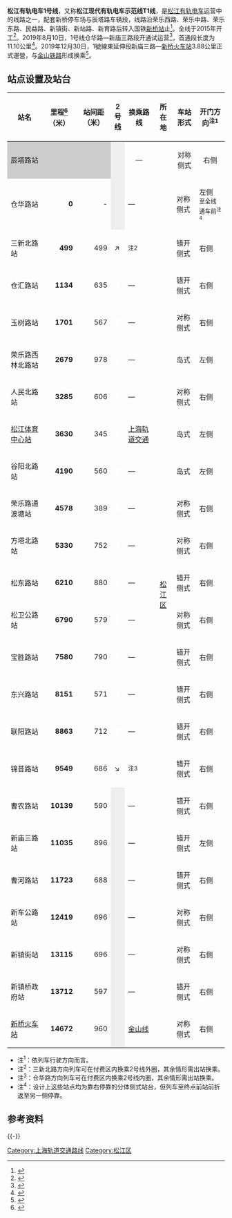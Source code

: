 {{NoteTA
|G1=Transport
|G2=Unit
}}
{{Infobox rail system-route
|image=A Songjiang T1 tram at Jinxi Road, 12 Aug 2019.jpg
|caption=1号线列车正在进入锦昔路
|locale={{CHN}}[[上海市|上海市]][[松江区|松江区]]
|rail_name=松江有轨电车 1号线
|banner_color=#{{rcr|松江有轨电车|1}}
|service_type=[[有轨电车|有轨电车]]
|system_length=15.071公里
|stations=23
|fleet_size=5节编组
|max_speed=70km/h
|track_gauge=[[标准铁轨|1435mm]]
|engine=[[接触网供电|接触网供电]]
|depot=[[上海地铁车辆基地|辰塔路车辆段]]、[[上海地铁车辆基地|新桥停车场]]
|operator=
* 上海松江有轨电车投资运营有限公司
* 上海申凯公共交通运营管理有限公司
|map={{松江有轨电车1号线RDT}}
}}

'''松江有轨电车1号线'''，又称'''松江现代有轨电车示范线T1线'''，是[[松江有轨电车|松江有轨电车]]运营中的线路之一，配套新桥停车场与辰塔路车辆段，线路沿荣乐西路、荣乐中路、荣乐东路、民益路、新镇街、新站路、新育路后转入国铁[[新桥站_(上海市)|新桥站]]止<ref>{{cite news |title=松江区现代有轨电车示范线工程环境影响评价报批前公示 |publisher=上海环境热线 |date=2014-08-15 |url=http://www.envir.gov.cn/docs/2014/20140815547.htm |deadurl=yes |archiveurl=https://web.archive.org/web/20160305040404/http://www.envir.gov.cn/docs/2014/20140815547.htm |archivedate=2016-03-05 |accessdate=2014-08-16 }}</ref>。全线于2015年开工<ref>{{Cite web|url=http://m.xinmin.cn/mobile/news/content/30671739/868581ae0094aad55f7904994cbede6a?&XMWBApp_UdeviceId=null|title=沪松江有轨电车实训段今通电试车 2018年试运营 - 手机新民网|accessdate=2017-10-21|work=m.xinmin.cn|archive-url=https://web.archive.org/web/20171021164824/http://m.xinmin.cn/mobile/news/content/30671739/868581ae0094aad55f7904994cbede6a?&XMWBApp_UdeviceId=null|archive-date=2017-10-21|dead-url=yes}}</ref>。2019年8月10日，1号线仓华路—新庙三路段开通试运营<ref>{{cite news |author1=李成东 |author2=夏婷 |title=松江有轨电车二期线路今起运营，10级风以下不受影响，平均候车时间10分钟 |url=https://www.jfdaily.com/news/detail?id=168872 |accessdate=2019-08-13 |work=上观新闻 |publisher=解放日报社 |date=2019-08-10 |archive-date=2020-10-26 |archive-url=https://web.archive.org/web/20201026190927/https://www.jfdaily.com/news/detail?id=168872 |dead-url=no }}</ref>，首通段长度为11.10公里<ref>{{Cite web|url=http://news.xinhuanet.com/politics/2015-11/09/c_128409262.htm|title=上海首条纯国产现代化有轨电车将于2017年通车？-新华网|accessdate=2017-10-21|work=news.xinhuanet.com|archive-date=2015-12-08|archive-url=https://web.archive.org/web/20151208055712/http://news.xinhuanet.com/politics/2015-11/09/c_128409262.htm|dead-url=no}}</ref>。2019年12月30日，1號線東延伸段新庙三路—[[新桥火车站|新桥火车站]]3.88公里正式運營，与[[金山铁路|金山铁路]]形成换乘<ref>{{cite web |title=松江有轨电车将在12月30日起全线贯通运营，与金山铁路支线有换乘点 |url=https://www.shobserver.com/ydzx/html/197242.html |website=上觀新聞 |access-date=2019-12-30 |archive-date=2019-12-30 |archive-url=https://web.archive.org/web/20191230143533/https://www.shobserver.com/ydzx/html/197242.html |dead-url=no }}</ref>。

==站点设置及站台==
{| class="wikitable"
!站名
!style="width: 4em"|里程<ref>{{Cite web |url=https://e2.sthj.sh.gov.cn:8081/jsp/view/jsxmInfo_edit.jsp?id=D1313EE1F5B14EEBB8BBCFC8BCEB37D4 |title=松江区现代有轨电车示范线工程 竣工环境保护验收报告（二、三） |accessdate=2021-02-20 |archive-date=2021-12-21 |archive-url=https://web.archive.org/web/20211221115553/https://e2.sthj.sh.gov.cn:8081/jsp/view/jsxmInfo_edit.jsp?id=D1313EE1F5B14EEBB8BBCFC8BCEB37D4 |dead-url=no }}</ref><br />（米）
!style="width: 4em"|站间距<br />（米）
!style="width: 1em"|2号线
!换乘路线
!所在地
!车站形式
!开门方向<sup>注1</sup>
|- style="border-top:3px solid #{{rcr|松江有轨电车|1}};"
|style="background-color:#CCC" align=center |辰塔路站
|style="background-color:#CCC" align=center |
|style="background-color:#CCC" align=center |
|style="background-color:#EEE" rowspan="2" |
| align=center |—
| align=center rowspan="24"|[[松江区|松江区]]
| align=center |对称侧式
| align=center |右侧
|-align=center
|仓华路站
| align=right |'''0'''
| align=right | -
|—
|对称侧式
|左侧<br /><small>至全线通车前<sup>注4</sup></small>
|-align=center
|三新北路站
| align=right |'''499'''
| align=right |499
|↗
|{{松江有轨电车线路名|2}}<sup>注2</sup>
|错开侧式
|右侧
|-align=center
|仓汇路站
| align=right |'''1134'''
| align=right |635
| align=center style="background:#{{rcr|松江有轨电车|2}}; color: white;"|●
|—
|错开侧式
|右侧
|-align=center
|玉树路站
| align=right |'''1701'''
| align=right |567
| align=center style="background:#{{rcr|松江有轨电车|2}}; color: white;"|●
|—
|对称侧式
|右侧
|-align=center
|荣乐路西林北路站
| align=right |'''2679'''
| align=right |978
| align=center style="background:#{{rcr|松江有轨电车|2}}; color: white;"|●
|—
|岛式
|左侧
|-align=center
|人民北路站
| align=right |'''3285'''
| align=right |606
| align=center style="background:#{{rcr|松江有轨电车|2}}; color: white;"|●
|—
|对称侧式
|右侧
|-align=center
|[[松江体育中心站|松江体育中心站]]
| align=right |'''3630'''
| align=right |345
| align=center style="background:#{{rcr|松江有轨电车|2}}; color: white;"|●
|[[上海轨道交通|上海轨道交通]] {{上海地铁线路名|9}}
|岛式
|左侧
|-align=center
|谷阳北路站
| align=right |'''4190'''
| align=right |560
| align=center style="background:#{{rcr|松江有轨电车|2}}; color: white;"|●
|—
|岛式
|左侧
|-align=center
|荣乐路通波塘站
| align=right |'''4578'''
| align=right |389
| align=center style="background:#{{rcr|松江有轨电车|2}}; color: white;"|●
|—
|对称侧式
|右侧
|-align=center
|方塔北路站
| align=right |'''5330'''
| align=right |752
| align=center style="background:#{{rcr|松江有轨电车|2}}; color: white;"|●
|—
|对称侧式
|右侧
|-align=center
|松东路站 
| align=right |'''6210'''
| align=right |880
| align=center style="background:#{{rcr|松江有轨电车|2}}; color: white;"|●
|—
|错开侧式
|右侧
|-align=center
|松卫公路站
| align=right |'''6790'''
| align=right |579
| align=center style="background:#{{rcr|松江有轨电车|2}}; color: white;"|●
|—
|对称侧式
|右侧
|-align=center
|宝胜路站
| align=right |'''7580'''
| align=right |790
| align=center style="background:#{{rcr|松江有轨电车|2}}; color: white;"|●
|—
|错开侧式
|右侧
|-align=center
|东兴路站
| align=right |'''8151'''
| align=right |571
| align=center style="background:#{{rcr|松江有轨电车|2}}; color: white;"|●
|—
|错开侧式
|右侧
|-align=center
|联阳路站
| align=right |'''8863'''
| align=right |712
| align=center style="background:#{{rcr|松江有轨电车|2}}; color: white;"|●
|—
|错开侧式
|右侧
|-align=center
|锦昔路站
| align=right |'''9549'''
| align=right |686
|↘
|{{松江有轨电车线路名|2}}<sup>注3</sup>
|错开侧式
|右侧
|-align=center
|曹农路站
| align=right |'''10139'''
| align=right |590
| style="background-color:#EEE" rowspan="7" |
|—
|错开侧式
|右侧
|-align=center
|新庙三路站
| align=right |'''11035'''
| align=right |896
|—
|错开侧式
|左侧
|-align=center
|曹河路站 
| align=right |'''11723'''
| align=right |688
|—
|错开侧式
|右侧
|-align=center
|新车公路站
| align=right |'''12419'''
| align=right |696
|—
|对称侧式
|右侧
|-align=center
|新镇街站
| align=right |'''13115'''
| align=right |696
|—
|对称侧式
|右侧
|-align=center
|新镇桥政府站 
| align=right |'''13712'''
| align=right |597
|—
|错开侧式
|右侧
|-align=center
|[[新桥火车站|新桥火车站]]
| align=right |'''14672'''
| align=right |960
|[[金山线|金山线]]
|对称侧式
|右侧
|}
*注<sup>1</sup>：依列车行驶方向而言。
*注<sup>2</sup>：三新北路方向列车可在付费区内换乘2号线外圈，其余情形需出站换乘。
*注<sup>3</sup>：仓华路方向列车可在付费区内换乘2号线内圈，其余情形需出站换乘。
*注<sup>4</sup>：设计上这些站点均为靠右停靠的分体侧式站台，但列车至终点前站前折返至另一侧停靠。

==参考资料==
{{reflist}}
{{-}}
{{松江有轨电车T1线车站|nocat}}
{{上海轨道交通线路列表}}
[[Category:上海轨道交通路线|Category:上海轨道交通路线]]
[[Category:松江区|Category:松江区]]